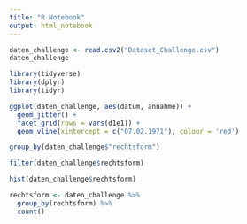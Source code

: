 ```yaml
---
title: "R Notebook"
output: html_notebook
---
```

```r
daten_challenge <- read.csv2("Dataset_Challenge.csv")
daten_challenge
```

```r
library(tidyverse)
library(dplyr)
library(tidyr)
```

```r
ggplot(daten_challenge, aes(datum, annahme)) +
  geom_jitter() +
  facet_grid(rows = vars(d1e1)) +
  geom_vline(xintercept = c("07.02.1971"), colour = 'red')
```

```r
group_by(daten_challenge$"rechtsform")
```

```r
filter(daten_challenge$rechtsform)
```

```r
hist(daten_challenge$rechtsform)
```

```r
rechtsform <- daten_challenge %>%
  group_by(rechtsform) %>%
  count()
```

